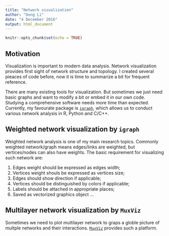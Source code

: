 ```yaml
---
title: "Network visualization"
author: "Dong Li"
date: "4 December 2016"
output: html_document
---
```


```r
knitr::opts_chunk$set(echo = TRUE)
```

## Motivation

Visualization is important to modern data analysis. Network visualization provides first sight of network structure and topology. I created several pieaces of code before, now it is time to summarize a bit for frequent reference. 

There are many existing tools for visualization. But sometimes we just need basic graphs and want to modify a bit or embed it in our own code. Studying a comprehensive software needs more time than expected. Currently, my favourate package is [$\mathtt{igraph}$](http://igraph.org/r/), which allows us to conduct various network analysis in R, Python and C/C++.

## Weighted network visualization by $\mathtt{igraph}$

Weighted network analysis is one of my main research topics. Commonly weighted network/graph means edges/links are weighted, but vertices/nodes can also have weights.  The basic requirement for visualizing such network are:

  1. Edges weight should be expressed as edges width;
  2. Vertices weight shouls be expressed as vertices size;
  3. Edges should show direction if applicable;
  4. Vertices should be distinguished by colors if applicable;
  5. Labels should be attached in appropriate places;
  6. Saved as vectorized graphics object
  ...

## Multilayer network visualization by $\mathtt{MuxViz}$

Sometimes we need to plot multilayer network to graps a globle picture of multple networks and their interactions. [$\mathtt{MuxViz}$](http://muxviz.net/) provides such a platform. 

